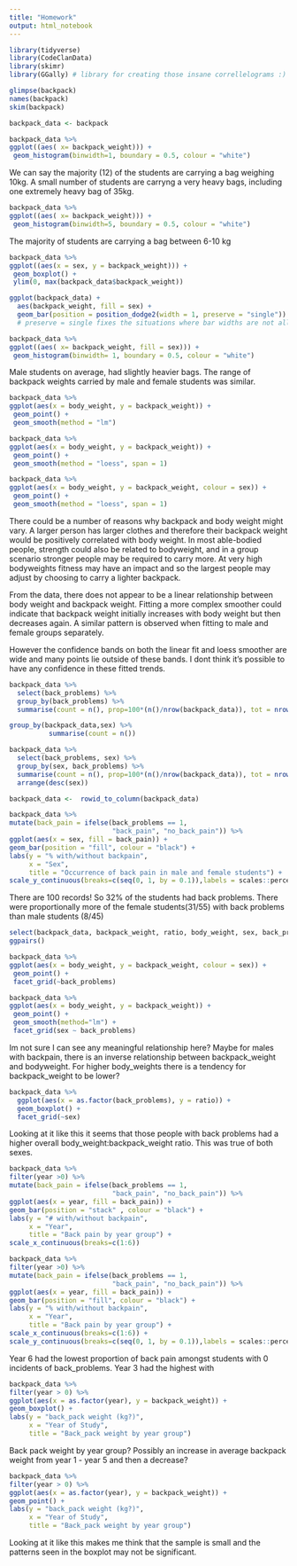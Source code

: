 ```yaml
---
title: "Homework"
output: html_notebook
---
```


```r
library(tidyverse)
library(CodeClanData)
library(skimr)
library(GGally) # library for creating those insane correllelograms :)
```

```r
glimpse(backpack)
names(backpack)
skim(backpack)
```

```r
backpack_data <- backpack
```

```r
backpack_data %>% 
ggplot((aes( x= backpack_weight))) +
 geom_histogram(binwidth=1, boundary = 0.5, colour = "white")
```
We can say the majority (12) of the students are carrying a bag weighing 10kg. A small number of students are carryng a very heavy bags, including one extremely heavy bag of 35kg. 


```r
backpack_data %>% 
ggplot((aes( x= backpack_weight))) +
 geom_histogram(binwidth=5, boundary = 0.5, colour = "white")
```

The majority of students are carrying a bag between 6-10 kg

```r
backpack_data %>% 
ggplot((aes(x = sex, y = backpack_weight))) +
 geom_boxplot() +
 ylim(0, max(backpack_data$backpack_weight))
```

```r
ggplot(backpack_data) + 
  aes(backpack_weight, fill = sex) + 
  geom_bar(position = position_dodge2(width = 1, preserve = "single"))
  # preserve = single fixes the situations where bar widths are not all the same size
```


```r
backpack_data %>% 
ggplot((aes( x= backpack_weight, fill = sex))) +
 geom_histogram(binwidth= 1, boundary = 0.5, colour = "white")
```

Male students on average, had slightly heavier bags. The range of backpack weights carried by male and female students was similar.

```r
backpack_data %>% 
ggplot(aes(x = body_weight, y = backpack_weight)) +
 geom_point() +
 geom_smooth(method = "lm")  
```

```r
backpack_data %>% 
ggplot(aes(x = body_weight, y = backpack_weight)) +
 geom_point() +
 geom_smooth(method = "loess", span = 1)  
```


```r
backpack_data %>% 
ggplot(aes(x = body_weight, y = backpack_weight, colour = sex)) +
 geom_point() +
 geom_smooth(method = "loess", span = 1)  
```
There could be a number of reasons why backpack and body weight might vary. A larger person has larger clothes and therefore their backpack weight would be positively correlated with body weight. In most able-bodied people, strength could also be related to bodyweight, and in a group scenario stronger people may be required to carry more. At very high bodyweights fitness may have an impact and so the largest people may adjust by choosing to carry a lighter backpack.

From the data, there does not appear to be a linear relationship between body weight and backpack weight. Fitting a more complex smoother could indicate that backpack weight initially increases with body weight but then decreases again. A similar pattern is observed when fitting to male and female groups separately. 

However the confidence bands on both the linear fit and loess smoother are wide and many points lie outside of these bands. I dont think it's possible to have any confidence in these fitted trends. 


```r
backpack_data %>%  
  select(back_problems) %>% 
  group_by(back_problems) %>% 
  summarise(count = n(), prop=100*(n()/nrow(backpack_data)), tot = nrow(backpack_data))
```


```r
group_by(backpack_data,sex) %>% 
          summarise(count = n())
```

```r
backpack_data %>%  
  select(back_problems, sex) %>% 
  group_by(sex, back_problems) %>% 
  summarise(count = n(), prop=100*(n()/nrow(backpack_data)), tot = nrow(backpack_data)) %>% 
  arrange(desc(sex))
```
```r
backpack_data <-  rowid_to_column(backpack_data)

```


```r
backpack_data %>% 
mutate(back_pain = ifelse(back_problems == 1, 
                          "back_pain", "no_back_pain")) %>% 
ggplot(aes(x = sex, fill = back_pain)) +
geom_bar(position = "fill", colour = "black") +
labs(y = "% with/without backpain", 
     x = "Sex",
     title = "Occurrence of back pain in male and female students") +
scale_y_continuous(breaks=c(seq(0, 1, by = 0.1)),labels = scales::percent)
```



There are 100 records! So 32% of the students had back problems. There were proportionally more of the female students(31/55) with back problems than male students (8/45)

```r
select(backpack_data, backpack_weight, ratio, body_weight, sex, back_problems) %>% 
ggpairs()
```

```r
backpack_data %>% 
ggplot(aes(x = body_weight, y = backpack_weight, colour = sex)) +
 geom_point() +
 facet_grid(~back_problems)
```

```r
backpack_data %>% 
ggplot(aes(x = body_weight, y = backpack_weight)) +
 geom_point() +
 geom_smooth(method="lm") +
 facet_grid(sex ~ back_problems)
```
Im not sure I can see any meaningful relationship here? Maybe for males with backpain, there is an inverse relationship between backpack_weight and bodyweight. For higher body_weights there is a tendency for backpack_weight to be lower? 

```r
backpack_data %>% 
  ggplot(aes(x = as.factor(back_problems), y = ratio)) +
  geom_boxplot() +
  facet_grid(~sex)
```
Looking at it like this it seems that those people with back problems had a higher overall body_weight:backpack_weight ratio. This was true of both sexes.


```r
backpack_data %>%
filter(year >0) %>%   
mutate(back_pain = ifelse(back_problems == 1, 
                          "back_pain", "no_back_pain")) %>% 
ggplot(aes(x = year, fill = back_pain)) +
geom_bar(position = "stack" , colour = "black") +
labs(y = "# with/without backpain", 
     x = "Year",
     title = "Back pain by year group") +
scale_x_continuous(breaks=c(1:6))
```


```r
backpack_data %>%
filter(year >0) %>%   
mutate(back_pain = ifelse(back_problems == 1, 
                          "back_pain", "no_back_pain")) %>% 
ggplot(aes(x = year, fill = back_pain)) +
geom_bar(position = "fill", colour = "black") +
labs(y = "% with/without backpain", 
     x = "Year",
     title = "Back pain by year group") +
scale_x_continuous(breaks=c(1:6)) +
scale_y_continuous(breaks=c(seq(0, 1, by = 0.1)),labels = scales::percent)
```
Year 6 had the lowest proportion of back pain amongst students with 0 incidents of back_problems. Year 3 had the highest with 


```r
backpack_data %>%
filter(year > 0) %>%   
ggplot(aes(x = as.factor(year), y = backpack_weight)) +
geom_boxplot() +
labs(y = "back_pack weight (kg?)", 
     x = "Year of Study",
     title = "Back_pack weight by year group") 
```
Back pack weight by year group? Possibly an increase in average backpack weight from year 1 - year 5 and then a decrease?

```r
backpack_data %>%
filter(year > 0) %>%   
ggplot(aes(x = as.factor(year), y = backpack_weight)) +
geom_point() +
labs(y = "back_pack weight (kg?)", 
     x = "Year of Study",
     title = "Back_pack weight by year group") 
```
Looking at it like this makes me think that the sample is small and the patterns seen in the boxplot may not be significant.
